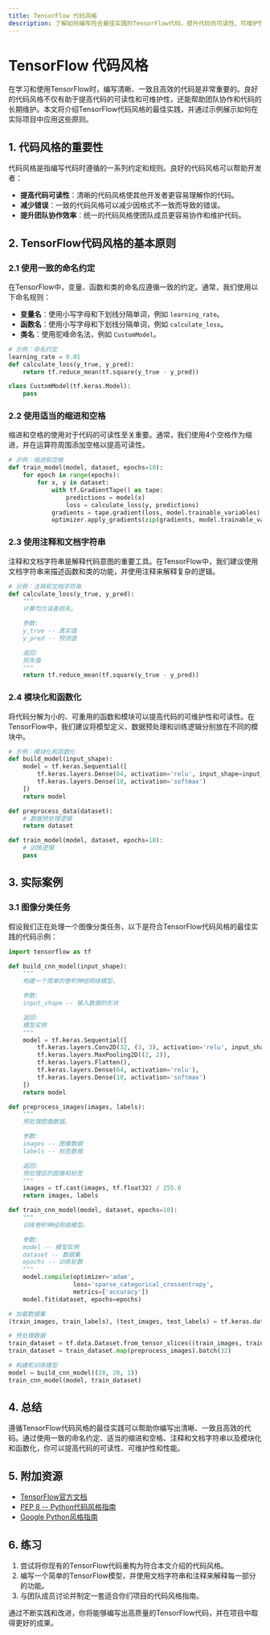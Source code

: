```yaml
---
title: TensorFlow 代码风格
description: 了解如何编写符合最佳实践的TensorFlow代码，提升代码的可读性、可维护性和性能。
---
```


# TensorFlow 代码风格

在学习和使用TensorFlow时，编写清晰、一致且高效的代码是非常重要的。良好的代码风格不仅有助于提高代码的可读性和可维护性，还能帮助团队协作和代码的长期维护。本文将介绍TensorFlow代码风格的最佳实践，并通过示例展示如何在实际项目中应用这些原则。

## 1. 代码风格的重要性

代码风格是指编写代码时遵循的一系列约定和规则。良好的代码风格可以帮助开发者：

- **提高代码可读性**：清晰的代码风格使其他开发者更容易理解你的代码。
- **减少错误**：一致的代码风格可以减少因格式不一致而导致的错误。
- **提升团队协作效率**：统一的代码风格使团队成员更容易协作和维护代码。

## 2. TensorFlow代码风格的基本原则

### 2.1 使用一致的命名约定

在TensorFlow中，变量、函数和类的命名应遵循一致的约定。通常，我们使用以下命名规则：

- **变量名**：使用小写字母和下划线分隔单词，例如 `learning_rate`。
- **函数名**：使用小写字母和下划线分隔单词，例如 `calculate_loss`。
- **类名**：使用驼峰命名法，例如 `CustomModel`。

```python
# 示例：命名约定
learning_rate = 0.01
def calculate_loss(y_true, y_pred):
    return tf.reduce_mean(tf.square(y_true - y_pred))

class CustomModel(tf.keras.Model):
    pass
```

### 2.2 使用适当的缩进和空格

缩进和空格的使用对于代码的可读性至关重要。通常，我们使用4个空格作为缩进，并在运算符周围添加空格以提高可读性。

```python
# 示例：缩进和空格
def train_model(model, dataset, epochs=10):
    for epoch in range(epochs):
        for x, y in dataset:
            with tf.GradientTape() as tape:
                predictions = model(x)
                loss = calculate_loss(y, predictions)
            gradients = tape.gradient(loss, model.trainable_variables)
            optimizer.apply_gradients(zip(gradients, model.trainable_variables))
```

### 2.3 使用注释和文档字符串

注释和文档字符串是解释代码意图的重要工具。在TensorFlow中，我们建议使用文档字符串来描述函数和类的功能，并使用注释来解释复杂的逻辑。

```python
# 示例：注释和文档字符串
def calculate_loss(y_true, y_pred):
    """
    计算均方误差损失。

    参数:
    y_true -- 真实值
    y_pred -- 预测值

    返回:
    损失值
    """
    return tf.reduce_mean(tf.square(y_true - y_pred))
```

### 2.4 模块化和函数化

将代码分解为小的、可重用的函数和模块可以提高代码的可维护性和可读性。在TensorFlow中，我们建议将模型定义、数据预处理和训练逻辑分别放在不同的模块中。

```python
# 示例：模块化和函数化
def build_model(input_shape):
    model = tf.keras.Sequential([
        tf.keras.layers.Dense(64, activation='relu', input_shape=input_shape),
        tf.keras.layers.Dense(10, activation='softmax')
    ])
    return model

def preprocess_data(dataset):
    # 数据预处理逻辑
    return dataset

def train_model(model, dataset, epochs=10):
    # 训练逻辑
    pass
```

## 3. 实际案例

### 3.1 图像分类任务

假设我们正在处理一个图像分类任务，以下是符合TensorFlow代码风格的最佳实践的代码示例：

```python
import tensorflow as tf

def build_cnn_model(input_shape):
    """
    构建一个简单的卷积神经网络模型。

    参数:
    input_shape -- 输入数据的形状

    返回:
    模型实例
    """
    model = tf.keras.Sequential([
        tf.keras.layers.Conv2D(32, (3, 3), activation='relu', input_shape=input_shape),
        tf.keras.layers.MaxPooling2D((2, 2)),
        tf.keras.layers.Flatten(),
        tf.keras.layers.Dense(64, activation='relu'),
        tf.keras.layers.Dense(10, activation='softmax')
    ])
    return model

def preprocess_images(images, labels):
    """
    预处理图像数据。

    参数:
    images -- 图像数据
    labels -- 标签数据

    返回:
    预处理后的图像和标签
    """
    images = tf.cast(images, tf.float32) / 255.0
    return images, labels

def train_cnn_model(model, dataset, epochs=10):
    """
    训练卷积神经网络模型。

    参数:
    model -- 模型实例
    dataset -- 数据集
    epochs -- 训练轮数
    """
    model.compile(optimizer='adam',
                  loss='sparse_categorical_crossentropy',
                  metrics=['accuracy'])
    model.fit(dataset, epochs=epochs)

# 加载数据集
(train_images, train_labels), (test_images, test_labels) = tf.keras.datasets.mnist.load_data()

# 预处理数据
train_dataset = tf.data.Dataset.from_tensor_slices((train_images, train_labels))
train_dataset = train_dataset.map(preprocess_images).batch(32)

# 构建和训练模型
model = build_cnn_model((28, 28, 1))
train_cnn_model(model, train_dataset)
```

## 4. 总结

遵循TensorFlow代码风格的最佳实践可以帮助你编写出清晰、一致且高效的代码。通过使用一致的命名约定、适当的缩进和空格、注释和文档字符串以及模块化和函数化，你可以提高代码的可读性、可维护性和性能。

## 5. 附加资源

- [TensorFlow官方文档](https://www.tensorflow.org/)
- [PEP 8 -- Python代码风格指南](https://www.python.org/dev/peps/pep-0008/)
- [Google Python风格指南](https://google.github.io/styleguide/pyguide.html)

## 6. 练习

1. 尝试将你现有的TensorFlow代码重构为符合本文介绍的代码风格。
2. 编写一个简单的TensorFlow模型，并使用文档字符串和注释来解释每一部分的功能。
3. 与团队成员讨论并制定一套适合你们项目的代码风格指南。

通过不断实践和改进，你将能够编写出高质量的TensorFlow代码，并在项目中取得更好的成果。
